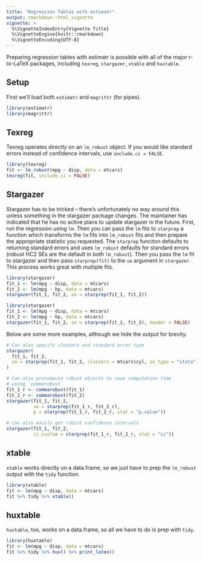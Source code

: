 ```yaml
---
title: "Regression Tables with estimatr"
output: rmarkdown::html_vignette
vignette: >
  %\VignetteIndexEntry{Vignette Title}
  %\VignetteEngine{knitr::rmarkdown}
  %\VignetteEncoding{UTF-8}
---
```


Preparing regression tables with estimatr is possible with all of the major r-to-LaTeX packages, including `texreg`, `stargazer`, `xtable` and `huxtable`.

## Setup

First we'll load both `estimatr` and `magrittr` (for pipes).

```r
library(estimatr)
library(magrittr)
```

## Texreg

Texreg operates directly on an `lm_robust` object. If you would like standard errors instead of confidence intervals, use `include.ci = FALSE`.

```r
library(texreg)
fit <- lm_robust(mpg ~ disp, data = mtcars)
texreg(fit, include.ci = FALSE)
```

## Stargazer

Stargazer has to be *tricked* -- there's unfortunately no way around this unless something in the stargazer package changes. The maintainer has indicated that he has no active plans to update stargazer in the future. First, run the regression using `lm`. Then you can pass the `lm` fits to `starprep` a function which transforms the `lm` fits into `lm_robust` fits and then prepare the appropriate statistic you requested. The `starprep` funciton defaults to returning standard errors and uses `lm_robust` defaults for standard errors (robust HC2 SEs are the default in both `lm_robust`).  Then you pass the `lm` fit to stargazer and then pass `starprep(fit)` to the `se` argument in `stargazer`. This process works great with multiple fits.

```r
library(stargazer)
fit_1 <- lm(mpg ~ disp, data = mtcars)
fit_2 <- lm(mpg ~ hp, data = mtcars)
stargazer(fit_1, fit_2, se = starprep(fit_1, fit_2))
```
```r
library(stargazer)
fit_1 <- lm(mpg ~ disp, data = mtcars)
fit_2 <- lm(mpg ~ hp, data = mtcars)
stargazer(fit_1, fit_2, se = starprep(fit_1, fit_2), header = FALSE)
```

Below are some more examples, although we hide the output for brevity.

```r
# Can also specify clusters and standard error type
stargazer(
  fit_1, fit_2,
  se = starprep(fit_1, fit_2, clusters = mtcars$cyl, se_type = "stata")
)

# Can also precompute robust objects to save computation time
# using `commarobust`
fit_1_r <- commarobust(fit_1)
fit_2_r <- commarobust(fit_2)
stargazer(fit_1, fit_2,
          se = starprep(fit_1_r, fit_2_r),
          p = starprep(fit_1_r, fit_2_r, stat = "p.value"))

# can also easily get robust confidence intervals
stargazer(fit_1, fit_2,
          ci.custom = starprep(fit_1_r, fit_2_r, stat = "ci"))
```

## xtable

`xtable` works directly on a data.frame, so we just have to prep the `lm_robust` output with the `tidy` function.

```r
library(xtable)
fit <- lm(mpg ~ disp, data = mtcars)
fit %>% tidy %>% xtable()
```

## huxtable

`huxtable`, too, works on a data.frame, so all we have to do is prep with `tidy`.

```r
library(huxtable)
fit <- lm(mpg ~ disp, data = mtcars)
fit %>% tidy %>% hux() %>% print_latex()
```



